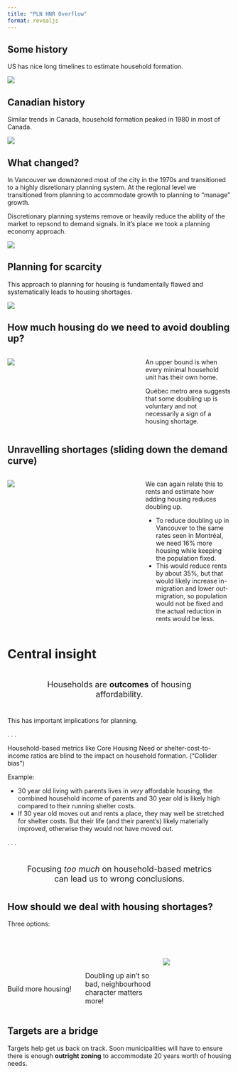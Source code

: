 ```yaml
---
title: "PLN HNR Overflow"
format: revealjs
---
```


## Some history

US has nice long timelines to estimate household formation.

![](images/age_expected_hh_us.png)

## Canadian history
Similar trends in Canada, household formation peaked in 1980 in most of Canada. 

![](images/age_expected_hh_canada.png)


## What changed?

In Vancouver we downzoned most of the city in the 1970s and transitioned to a highly disretionary planning system. At the regional level we transitioned from planning to accommodate growth to planning to "manage" growth.

Discretionary planning systems remove or heavily reduce the ability of the market to repsond to demand signals. In it's place we took a planning economy approach.

![](https://doodles.mountainmath.ca/posts/2022-04-26-planning-for-scarcity/index_files/figure-html/pop_dw_model_naive-1.png)


## Planning for scarcity

This approach to planning for housing is fundamentally flawed and systematically leads to housing shortages. 

![](https://doodles.mountainmath.ca/posts/2022-04-26-planning-for-scarcity/index_files/figure-html/pop_dw_model_policy_leaver-1.png)



## How much housing do we need to avoid doubling up?

:::: columns
::: {.column width="60%"}

![](images/non-mhu-shortfall.svg)
:::
::: {.column width="40%"}
An upper bound is when every minimal household unit has their own home.

Québec metro area suggests that some doubling up is voluntary and not necessarily a sign of a housing shortage.


:::
::::

## Unravelling shortages (sliding down the demand curve)

:::: columns
::: {.column width="60%"}

![](images/non-mhu-shortfall-rents.svg)
:::
::: {.column width="40%"}

We can again relate this to rents and estimate how adding housing reduces doubling up.

*   To reduce doubling up in Vancouver to the same rates seen in Montréal, we need 16% more housing while keeping the population fixed.
*   This would reduce rents by about 35%, but that would likely increase in-migration and lower out-migration, so population would not be fixed and the actual reduction in rents would be less.

:::
::::



# Central insight

::: {style="font-size: 1.3em;text-align: center;margin:40px;"}
Households are **outcomes** of housing affordability. 
:::

This has important implications for planning.

. . . 

Household-based metrics like Core Housing Need or shelter-cost-to-income ratios are blind to the impact on household formation. ("Collider bias")


Example:

* 30 year old living with parents lives in *very* affordable housing, the combined household income of parents and 30 year old is likely high compared to their running shelter costs.
* If 30 year old moves out and rents a place, they may well be stretched for shelter costs. But their life (and their parent's) likely materially improved, otherwise they would not have moved out.

. . . 

::: {style="font-size: 1.3em;text-align: center;margin:40px;"}
Focusing *too much* on household-based metrics can lead us to wrong conclusions.
:::




## How should we deal with housing shortages?

Three options:

:::: columns
::: {.column width="30%" .fragment}

::: {style="padding-top:100px;font-size:1.1em;"}
Build more housing!
:::
:::

::: {.column width="30%" .fragment}

::: {style="padding-top:70px;font-size:1.1em;"}
Doubling up ain't so bad, neighbourhood character matters more!
:::
:::

::: {.column width="30%" .fragment}
::: {style="padding-top:40px;font-size:1.1em;"}
![](images/thanos-snap.jpeg.webp)
:::
:::
::::

## Targets are a bridge

Targets help get us back on track. Soon municipalities will have to ensure there is enough **outright zoning** to accommodate 20 years worth of housing needs. 

